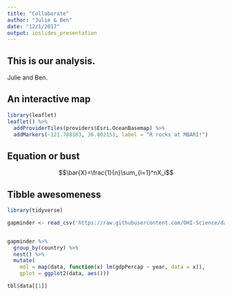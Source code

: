 ```yaml
---
title: "Collaborate"
author: "Julie & Ben"
date: "12/1/2017"
output: ioslides_presentation
---
```


## This is our analysis. 

Julie and Ben. 

## An interactive map

```r
library(leaflet)
leaflet() %>% 
  addProviderTiles(providers$Esri.OceanBasemap) %>%
  addMarkers(-121.788163, 36.802151, label = "R rocks at MBARI!")
```

## Equation or bust

$$\bar{X}=\frac{1}{n}\sum_{i=1}^nX_i$$


## Tibble awesomeness

```r
library(tidyverse)

gapminder <- read_csv('https://raw.githubusercontent.com/OHI-Science/data-science-training/master/data/gapminder.csv')


gapminder %>%
  group_by(country) %>%
  nest() %>%
  mutate(
    mdl = map(data, function(x) lm(gdpPercap ~ year, data = x)),
    gplot = ggplot2(data, aes()))

tbl$data[[1]]
  
```


